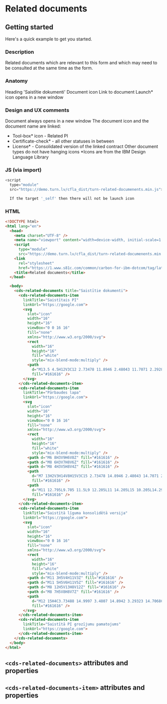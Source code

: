 
# Related documents

## Getting started

Here's a quick example to get you started.

### Description

Related documents which are relevant to this form and which may need to be
consulted at the same time as the form.

### Anatomy

Heading 'Saistītie dokumenti' Document icon Link to document Launch\* icon opens
in a new window

### Design and UX comments

Document always opens in a new window The document icon and the document name
are linked:

- Tool-box\* icon - Related PI
- Certificate-check\* - all other statuses in between
- License* - Consolidated version of the linked contract Other document types do
  not have hanging icons *Icons are from the IBM Design Language Library

### JS (via import)

```javascript
<script
  type="module"
  src="https://demo.turn.lv/cfla_dist/turn-related-documenents.min.js"></script>

  If the target '_self' then there will not be launch icon
```

### HTML

```html
<!DOCTYPE html>
<html lang="en">
  <head>
    <meta charset="UTF-8" />
    <meta name="viewport" content="width=device-width, initial-scale=1.0" />
    <script
      type="module"
      src="https://demo.turn.lv/cfla_dist/turn-related-documenents.min.js"></script>
    <link
      rel="stylesheet"
      href="https://1.www.s81c.com/common/carbon-for-ibm-dotcom/tag/latest/plex.css" />
    <title>Related documents</title>
  </head>

  <body>
    <cds-related-documents title="Saistītie dokumenti">
      <cds-related-documents-item
        linkTitle="Saistītais PI"
        linkUrl="https://google.com">
        <svg
          slot="icon"
          width="16"
          height="16"
          viewBox="0 0 16 16"
          fill="none"
          xmlns="http://www.w3.org/2000/svg">
          <rect
            width="16"
            height="16"
            fill="white"
            style="mix-blend-mode:multiply" />
          <path
            d="M13.5 4.5H12V3C12 2.73478 11.8946 2.48043 11.7071 2.29289C11.5196 2.10536 11.2652 2 11 2H5C4.73478 2 4.48043 2.10536 4.29289 2.29289C4.10536 2.48043 4 2.73478 4 3V4.5H2.5C2.10218 4.5 1.72064 4.65804 1.43934 4.93934C1.15804 5.22064 1 5.60218 1 6V13C1 13.2652 1.10536 13.5196 1.29289 13.7071C1.48043 13.8946 1.73478 14 2 14H14C14.2652 14 14.5196 13.8946 14.7071 13.7071C14.8946 13.5196 15 13.2652 15 13V6C15 5.60218 14.842 5.22064 14.5607 4.93934C14.2794 4.65804 13.8978 4.5 13.5 4.5ZM5 3H11V4.5H5V3ZM14 13H2V8.5H6V11H10V8.5H14V13ZM7 8.5H9V10H7V8.5ZM2 7.5V6C2 5.86739 2.05268 5.74021 2.14645 5.64645C2.24021 5.55268 2.36739 5.5 2.5 5.5H13.5C13.6326 5.5 13.7598 5.55268 13.8536 5.64645C13.9473 5.74021 14 5.86739 14 6V7.5H2Z"
            fill="#161616" />
        </svg>
      </cds-related-documents-item>
      <cds-related-documents-item
        linkTitle="Pārbaudes lapa"
        linkUrl="https://google.com">
        <svg
          slot="icon"
          width="16"
          height="16"
          viewBox="0 0 16 16"
          fill="none"
          xmlns="http://www.w3.org/2000/svg">
          <rect
            width="16"
            height="16"
            fill="white"
            style="mix-blend-mode:multiply" />
          <path d="M6 8H3V9H6V8Z" fill="#161616" />
          <path d="M8 6H3V7H8V6Z" fill="#161616" />
          <path d="M8 4H3V5H8V4Z" fill="#161616" />
          <path
            d="M7 13H2V3H14V8H15V3C15 2.73478 14.8946 2.48043 14.7071 2.29289C14.5196 2.10536 14.2652 2 14 2H2C1.73478 2 1.48043 2.10536 1.29289 2.29289C1.10536 2.48043 1 2.73478 1 3V13C1 13.2652 1.10536 13.5196 1.29289 13.7071C1.48043 13.8946 1.73478 14 2 14H7V13Z"
            fill="#161616" />
          <path
            d="M11 12.795L9.705 11.5L9 12.205L11 14.205L15 10.205L14.295 9.5L11 12.795Z"
            fill="#161616" />
        </svg>
      </cds-related-documents-item>
      <cds-related-documents-item
        linkTitle="Saistītā līguma konsolidētā versija"
        linkUrl="https://google.com">
        <svg
          slot="icon"
          width="16"
          height="16"
          viewBox="0 0 16 16"
          fill="none"
          xmlns="http://www.w3.org/2000/svg">
          <rect
            width="16"
            height="16"
            fill="white"
            style="mix-blend-mode:multiply" />
          <path d="M11 3H5V4H11V3Z" fill="#161616" />
          <path d="M11 5H5V6H11V5Z" fill="#161616" />
          <path d="M8 12H5V13H8V12Z" fill="#161616" />
          <path d="M8 7H5V8H8V7Z" fill="#161616" />
          <path
            d="M12 15H4C3.73488 14.9997 3.4807 14.8942 3.29323 14.7068C3.10576 14.5193 3.0003 14.2651 3 14V2C3.0003 1.73488 3.10576 1.4807 3.29323 1.29323C3.4807 1.10576 3.73488 1.0003 4 1H12C12.2651 1.0003 12.5193 1.10576 12.7068 1.29323C12.8942 1.4807 12.9997 1.73488 13 2V14C12.9997 14.2651 12.8942 14.5193 12.7068 14.7068C12.5193 14.8942 12.2651 14.9997 12 15ZM4 2V14H12V2H4Z"
            fill="#161616" />
        </svg>
      </cds-related-documents-item>
      <cds-related-documents-item
        linkTitle="Saistītā PI grozījumu pamatojums"
        linkUrl="https://google.com">
      </cds-related-documents-item>
    </cds-related-documents>
  </body>
</html>
```

## `<cds-related-documents>` attributes and properties

<Props of="cds-related-documents" />

## `<cds-related-documents-item>` attributes and properties

<Props of="cds-related-documents-item" />
